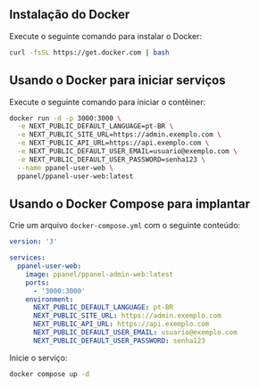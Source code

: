 ## Instalação do Docker

Execute o seguinte comando para instalar o Docker:

```bash
curl -fsSL https://get.docker.com | bash
```

## Usando o Docker para iniciar serviços

Execute o seguinte comando para iniciar o contêiner:

```bash
docker run -d -p 3000:3000 \
  -e NEXT_PUBLIC_DEFAULT_LANGUAGE=pt-BR \
  -e NEXT_PUBLIC_SITE_URL=https://admin.exemplo.com \
  -e NEXT_PUBLIC_API_URL=https://api.exemplo.com \
  -e NEXT_PUBLIC_DEFAULT_USER_EMAIL=usuario@exemplo.com \
  -e NEXT_PUBLIC_DEFAULT_USER_PASSWORD=senha123 \
  --name ppanel-user-web \
  ppanel/ppanel-user-web:latest
```

## Usando o Docker Compose para implantar

Crie um arquivo `docker-compose.yml` com o seguinte conteúdo:

```yaml
version: '3'

services:
  ppanel-user-web:
    image: ppanel/ppanel-admin-web:latest
    ports:
      - '3000:3000'
    environment:
      NEXT_PUBLIC_DEFAULT_LANGUAGE: pt-BR
      NEXT_PUBLIC_SITE_URL: https://admin.exemplo.com
      NEXT_PUBLIC_API_URL: https://api.exemplo.com
      NEXT_PUBLIC_DEFAULT_USER_EMAIL: usuario@exemplo.com
      NEXT_PUBLIC_DEFAULT_USER_PASSWORD: senha123
```

Inicie o serviço:

```bash
docker compose up -d
```



<Giscus />
